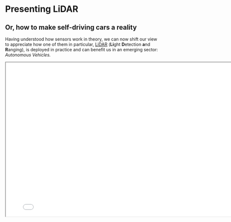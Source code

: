 # Presenting LiDAR

## **Or, how to make self-driving cars a reality** {.unnumbered}

Having understood how sensors work in theory, we can now shift our view to appreciate how one of them in particular, [LiDAR](https://www.faro.com/en/Resource-Library/Article/What-is-Lidar) (**Li**ght **D**etection **a**nd **R**anging), is deployed in practice and can benefit us in an emerging sector: *Autonomous Vehicles.*

```{=html}
<iframe class="slide-deck" height=500 width=800 src="slides/prez_wk2.html"> 

</iframe>
```
